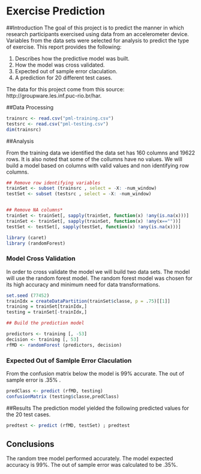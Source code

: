 

# Exercise Prediction

##Introduction
The goal of this project is to predict the manner in which research participants exercised using data from an  accelerometer device. Variables from the data sets were selected for analysis to predict the type of exercise. This report provides the following:

1. Describes how the predictive model was built.
2. How the model was cross validated.
3. Expected out of sample error claculation.
4. A prediction for 20 different test cases.  

The data for this project come from this source: http://groupware.les.inf.puc-rio.br/har.
 

##Data Processing


```r

trainsrc <- read.csv("pml-training.csv")
testsrc <- read.csv("pml-testing.csv")
dim(trainsrc)

```



##Analysis

From the training data we identified the data set has 160 columns and 19622 rows.  It is also noted that some of the collumns have no values.  We will build a model based on columns with valid values and non identifying row columns.

```r
## Remove row identifying variables 
trainSet <- subset (trainsrc , select = -X: -num_window)
testSet <- subset (testsrc , select = -X: -num_window)


## Remove NA columns*
trainSet <- trainSet[, sapply(trainSet, function(x) !any(is.na(x)))]
trainSet <- trainSet[, sapply(trainSet, function(x) !any(x==""))]
testSet <- testSet[, sapply(testSet, function(x) !any(is.na(x)))]

```


```r
library (caret)
library (randomForest)

```

### Model Cross Validation
 
In order to cross validate the model we will build two data sets. The model will use the random forest model. 
The random forest model was chosen for its high accuracy and minimum need for data transformations.

```r
set.seed (77452)
trainIdx = createDataPartition(trainSet$classe, p = .75)[[1]]
training = trainSet[trainIdx,]
testing = trainSet[-trainIdx,]

## Build the prediction model

predictors <- training [, -53]
decision <- training [, 53]
rfMD <- randomForest (predictors, decision)

```
### Expected Out of Samlple Error Claculation
From the confusion matrix below the model is 99% accurate.  The out of sample error is .35% .

```r
predClass <- predict (rfMD, testing)
confusionMatrix (testing$classe,predClass)
```


##Results 
The prediction model yielded the following predicted values for the 20 test cases.

```r
predtest <- predict (rfMD, testSet) ; predtest


```
## Conclusions
The random tree model performed accurately.  The model expected accuracy is 99%.  The out of sample error  was calculated to be .35%.                                                                                                    
 